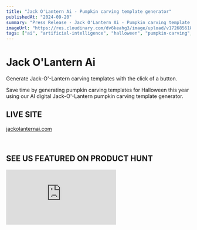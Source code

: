 ```yaml
---
title: "Jack O'Lantern Ai - Pumpkin carving template generator"
publishedAt: "2024-09-20"
summary: "Press Release - Jack O'Lantern Ai - Pumpkin carving template generator"
imageUrl: "https://res.cloudinary.com/dv6keahg3/image/upload/v1726856183/JackOLanternAi/homepage_tgtubt.jpg"
tags: ["ai", "artificial-intelligence", "halloween", "pumpkin-carving", "jack-o-lantern", "template-generator", "product-hunt", "seasonal", "crafts", "diy", "automation", "holiday", "creative-tools", "web-app", "generator-tool", "october", "press-release", "launch"]
---
```


# Jack O'Lantern Ai

Generate Jack-O'-Lantern carving templates with the click of a button.

Save time by generating pumpkin carving templates for Halloween this year using our AI digital Jack-O'-Lantern pumpkin carving template generator.

## LIVE SITE
<a href="https://jackolanternai.com" target="_blank" rel="noopener noreferrer">jackolanternai.com</a>

<br />

## SEE US FEATURED ON PRODUCT HUNT

<iframe
  src="https://cards.producthunt.com/cards/products/607859"
  height={450}
  width={450}
  frameBorder="0"
  scrolling="no"
  loading="lazy"
  title="Product Hunt card for Jack O'Lantern Ai"
  style={{ border: 0, maxWidth: "100%" }}
/>

## LIVE SITE DROPPING EARLY OCTOBER!

<br />